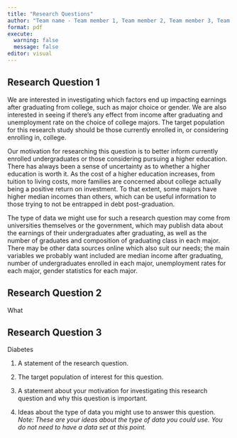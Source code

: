```yaml
---
title: "Research Questions"
author: "Team name - Team member 1, Team member 2, Team member 3, Team member 4"
format: pdf
execute: 
  warning: false
  message: false
editor: visual
---
```


## Research Question 1

We are interested in investigating which factors end up impacting earnings after graduating from college, such as major choice or gender. We are also interested in seeing if there's any effect from income after graduating and unemployment rate on the choice of college majors. The target population for this research study should be those currently enrolled in, or considering enrolling in, college.

Our motivation for researching this question is to better inform currently enrolled undergraduates or those considering pursuing a higher education. There has always been a sense of uncertainty as to whether a higher education is worth it. As the cost of a higher education increases, from tuition to living costs, more families are concerned about college actually being a positive return on investment. To that extent, some majors have higher median incomes than others, which can be useful information to those trying to not be entrapped in debt post-graduation.

The type of data we might use for such a research question may come from universities themselves or the government, which may publish data about the earnings of their undergraduates after graduating, as well as the number of graduates and composition of graduating class in each major. There may be other data sources online which also suit our needs; the main variables we probably want included are median income after graduating, number of undergraduates enrolled in each major, unemployment rates for each major, gender statistics for each major.

\pagebreak

## Research Question 2

What

\pagebreak

## Research Question 3

Diabetes

1.  A statement of the research question.

2.  The target population of interest for this question.

3.  A statement about your motivation for investigating this research question and why this question is important.

4.  Ideas about the type of data you might use to answer this question. *Note: These are your ideas about the type of data you could use. You do not need to have a data set at this point.*
